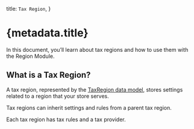   title: `Tax Region`,
}

# {metadata.title}

In this document, you’ll learn about tax regions and how to use them with the Region Module.

## What is a Tax Region?

A tax region, represented by the [TaxRegion data model](/references/tax/models/TaxRegion), stores settings related to a region that your store serves.

Tax regions can inherit settings and rules from a parent tax region.

Each tax region has tax rules and a tax provider.
